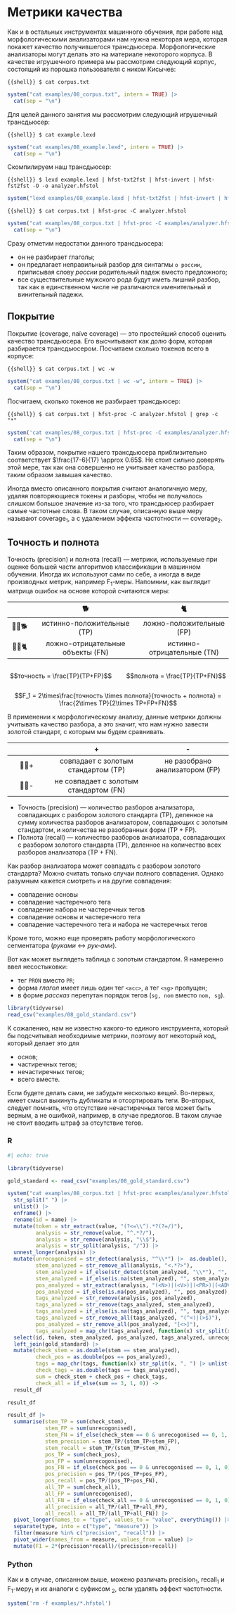 # Метрики качества

Как и в остальных инструментах машинного обучения, при работе над морфологическими анализаторами нам нужна некоторая мера, которая покажет качество получившегося трансдьюсера. Морфологические анализаторы могут делать это на материале некоторого корпуса. В качестве игрушечного примера мы рассмотрим следующий корпус, состоящий из порошка пользователя с ником Кисычев:

```{{shell}}
$ cat corpus.txt
```

```r
system("cat examples/08_corpus.txt", intern = TRUE) |> 
  cat(sep = "\n")
```

Для целей данного занятия мы рассмотрим следующий игрушечный трансдьюсер:

```{{shell}}
$ cat example.lexd
```

```r
system("cat examples/08_example.lexd", intern = TRUE) |> 
  cat(sep = "\n")
```

Скомпилируем наш трансдьюсер:

```{{shell}}
$ lexd example.lexd | hfst-txt2fst | hfst-invert | hfst-fst2fst -O -o analyzer.hfstol
```

```r
system("lexd examples/08_example.lexd | hfst-txt2fst | hfst-invert | hfst-fst2fst -O -o examples/analyzer.hfstol")
```

```{{shell}}
$ cat corpus.txt | hfst-proc -C analyzer.hfstol
```

```r
system("cat examples/08_corpus.txt | hfst-proc -C examples/analyzer.hfstol", intern = TRUE) |> 
  cat(sep = "\n")
```

Сразу отметим недостатки данного трансдьюсера:

-   он не разбирает глаголы;
-   он предлагает неправильный разбор для синтагмы `о россии`, приписывая слову *россии* родительный падеж вместо предложного;
-   все существительные мужского рода будут иметь лишний разбор, так как в единственном числе не различаются именительный и винительный падежи.

## Покрытие

Покрытие (coverage, naïve coverage) --- это простейший способ оценить качество трансдьюсера. Его высчитывают как долю форм, которая разбирается трансдьюсером. Посчитаем сколько токенов всего в корпусе:

```{{shell}}
$ cat corpus.txt | wc -w
```

```r
system("cat examples/08_corpus.txt | wc -w", intern = TRUE) |> 
  cat(sep = "\n")
```

Посчитаем, сколько токенов не разбирает трансдьюсер:

```{{shell}}
$ cat corpus.txt | hfst-proc -C analyzer.hfstol | grep -c "*"
```

```r
system('cat examples/08_corpus.txt | hfst-proc -C examples/analyzer.hfstol | grep -c "*"', intern = TRUE) |> 
  cat(sep = "\n")
```

Таким образом, покрытие нашего трансдьюсера приблизительно соответствует $\frac{17-6}{17} \approx 0.65$. Не стоит сильно доверять этой мере, так как она совершенно не учитывает качество разбора, таким образом завышая качество.

Иногда вместо описанного покрытия считают аналогичную меру, удаляя повторяющиеся токены и разборы, чтобы не получалось слишком большое значение из-за того, что трансдьюсер разбирает самые частотные слова. В таком случае, описанную выше меру называют coverage~1~, а с удалением эффекта частотности --- coverage~2~.

## Точность и полнота

Точность (precision) и полнота (recall) --- метрики, используемые при оценке большей части алгоритмов классификации в машинном обучении. Иногда их используют сами по себе, а иногда в виде производных метрик, например F~1~-меры. Напомним, как выглядит матрица ошибок на основе которой считаются меры:

|        |                🐕                |             🐈             |
|:------:|:--------------------------------:|:--------------------------:|
| 🤖💭🐕 |    истинно-положительные (TP)    |  ложно-положительные (FP)  |
| 🤖💭🐈 | ложно-отрицательные объекты (FN) | истинно-отрицательные (TN) |

::::: columns
::: column
$$точность = \frac{TP}{TP+FP}$$
:::

::: column
$$полнота = \frac{TP}{TP+FN}$$
:::
:::::

$$F_1 = 2\times\frac{точность \times полнота}{точность + полнота} = \frac{2\times TP}{2\times TP+FP+FN}$$

В применении к морфологическому анализу, данные метрики должны учитывать качество разбора, а это значит, что нам нужно завести золотой стандарт, с которым мы будем сравнивать.

|               |                   \+                   |               \-               |
|:-------------:|:--------------------------------------:|:------------------------------:|
| 🤖💭+         | совпадает с золотым стандартом (TP)    | не разобрано анализатором (FP) |
| 🤖💭-         | не совпадает с золотым стандартом (FN) |                                |

-   Точность (precision) --- количество разборов анализатора, совпадающих с разбором золотого стандарта (TP), деленное на сумму количества разборов анализатором, совпадающих с золотым стандартом, и количества не разобранных форм (TP + FP).
-   Полнота (recall) --- количество разборов анализатора, совпадающих с разбором золотого стандарта (TP), деленное на количество всех разборов анализатора (TP + FN).

Как разбор анализатора может совпадать с разбором золотого стандарта? Можно считать только случаи полного совпадения. Однако разумным кажется смотреть и на другие совпадения:

-   совпадение основы
-   совпадение частеречного тега
-   совпадение набора не частеречных тегов
-   совпадение основы и частеречного тега
-   совпадение частеречного тега и набора не частеречных тегов

Кроме того, можно еще проверять работу морфологического сегментатора (*руками* \<-\> *рук-ами*).

Вот как может выглядеть таблица с золотым стандартом. Я намеренно ввел несостыковки:

-   тег `PRON` вместо `PR`;
-   форма *глагол* имеет лишь один тег `<aсс>`, а тег `<sg>` пропущен;
-   в форме *рассказ* перепутан порядок тегов (`sg, nom` вместо `nom, sg`).

```r
library(tidyverse)
read_csv("examples/08_gold_standard.csv")
```

К сожалению, нам не известно какого-то единого инструмента, который бы подсчитывал необходимые метрики, поэтому вот некоторый код, который делает это для

-   основ;
-   частиречных тегов;
-   нечастиречных тегов;
-   всего вместе.

Если будете делать сами, не забудьте несколько вещей. Во-первых, имеет смысл выкинуть дубликаты и отсортировать теги. Во-вторых, следует помнить, что отсутствие нечастиречных тегов может быть верным, а не ошибкой, например, в случае предлогов. В таком случае не стоит вводить штраф за отсутствие тегов.

::: panel-tabset

### R

```r
#| echo: true

library(tidyverse)

gold_standard <- read_csv("examples/08_gold_standard.csv")

system("cat examples/08_corpus.txt | hfst-proc examples/analyzer.hfstol", intern = TRUE) |> 
  str_split(" ") |> 
  unlist() |> 
  enframe() |>
  rename(id = name) |> 
  mutate(token = str_extract(value, "(?<=\\^).*?(?=/)"),
         analysis = str_remove(value, "^.*?/"),
         analysis = str_remove(analysis, "\\$"),
         analysis = str_split(analysis, "/")) |> 
  unnest_longer(analysis) |> 
  mutate(unrecogonised = str_detect(analysis, "^\\*") |>  as.double(),
         stem_analyzed = str_remove_all(analysis, "<.*?>"),
         stem_analyzed = if_else(str_detect(stem_analyzed, "\\*"), "", stem_analyzed),
         stem_analyzed = if_else(is.na(stem_analyzed), "", stem_analyzed),
         pos_analyzed = str_extract(analysis, "(<N>)|(<V>)|(<PR>)|(<ADV>)|(<CONJ>)|(<PREP>)"),
         pos_analyzed = if_else(is.na(pos_analyzed), "", pos_analyzed),
         tags_analyzed = str_remove(analysis, pos_analyzed),
         tags_analyzed = str_remove(tags_analyzed, stem_analyzed),
         tags_analyzed = if_else(is.na(tags_analyzed), "", tags_analyzed),
         tags_analyzed = str_remove_all(tags_analyzed, "(^<)|(>$)"),
         pos_analyzed = str_remove_all(pos_analyzed, "[<>]"),
         tags_analyzed = map_chr(tags_analyzed, function(x) str_split(x, "><") |> unlist() |> unique() |> sort() |> str_c(collapse = ", "))) |> 
  select(id, token, stem_analyzed, pos_analyzed, tags_analyzed, unrecogonised) |> 
  left_join(gold_standard) |> 
  mutate(check_stem = as.double(stem == stem_analyzed),
         check_pos = as.double(pos == pos_analyzed),
         tags = map_chr(tags, function(x) str_split(x, ", ") |> unlist() |> unique() |> sort() |> str_c(collapse = ", ")),
         check_tags = as.double(tags == tags_analyzed),
         sum = check_stem + check_pos + check_tags,
         check_all = if_else(sum == 3, 1, 0)) ->
  result_df

result_df

result_df |> 
  summarise(stem_TP = sum(check_stem),
            stem_FP = sum(unrecogonised),
            stem_FN = if_else(check_stem == 0 & unrecogonised == 0, 1, 0) |> sum(),
            stem_precision = stem_TP/(stem_TP+stem_FP),
            stem_recall = stem_TP/(stem_TP+stem_FN),
            pos_TP = sum(check_pos),
            pos_FP = sum(unrecogonised),
            pos_FN = if_else(check_pos == 0 & unrecogonised == 0, 1, 0) |> sum(),
            pos_precision = pos_TP/(pos_TP+pos_FP),
            pos_recall = pos_TP/(pos_TP+pos_FN),
            all_TP = sum(check_all),
            all_FP = sum(unrecogonised),
            all_FN = if_else(check_all == 0 & unrecogonised == 0, 1, 0) |> sum(),
            all_precision = all_TP/(all_TP+all_FP),
            all_recall = all_TP/(all_TP+all_FN)) |> 
  pivot_longer(names_to = "type", values_to = "value", everything()) |> 
  separate(type, into = c("type", "measure")) |> 
  filter(measure %in% c("precision", "recall")) |> 
  pivot_wider(names_from = measure, values_from = value) |> 
  mutate(F1 = 2*(precision*recall)/(precision+recall))
```

### Python
:::

Как и в случае, описанном выше, можено различать precision~1~, recall~1~ и F~1~-меру~1~ и их аналоги с суфиксом ~2~, если удалять эффект частотности.

```r
system('rm -f examples/*.hfstol')
```
